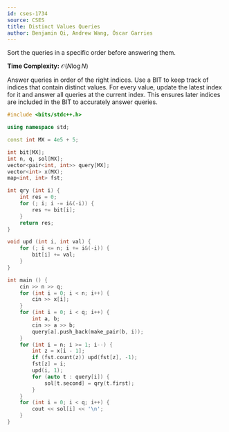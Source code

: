 ---
id: cses-1734
source: CSES
title: Distinct Values Queries
author: Benjamin Qi, Andrew Wang, Óscar Garries
---

<Spoiler title="Hint">

Sort the queries in a specific order before answering them.

</Spoiler>

<Spoiler title="Solution">

**Time Complexity:** $\mathcal{O}(N\log{N})$

Answer queries in order of the right indices. Use a BIT to keep track of indices
that contain distinct values. For every value, update the latest index for it
and answer all queries at the current index. This ensures later indices are
included in the BIT to accurately answer queries.

```cpp
#include <bits/stdc++.h>

using namespace std;

const int MX = 4e5 + 5;

int bit[MX];
int n, q, sol[MX];
vector<pair<int, int>> query[MX];
vector<int> x(MX);
map<int, int> fst;

int qry (int i) {
	int res = 0;
	for (; i; i -= i&(-i)) {
		res += bit[i];
	}
	return res;
}

void upd (int i, int val) {
	for (; i <= n; i += i&(-i)) {
		bit[i] += val;
	}
}

int main () {
	cin >> n >> q;
	for (int i = 0; i < n; i++) {
		cin >> x[i];
	}
	for (int i = 0; i < q; i++) {
		int a, b;
		cin >> a >> b;
		query[a].push_back(make_pair(b, i));
	}
	for (int i = n; i >= 1; i--) {
		int z = x[i - 1];
		if (fst.count(z)) upd(fst[z], -1);
		fst[z] = i;
		upd(i, 1);
		for (auto t : query[i]) {
			sol[t.second] = qry(t.first);
		}
	}
	for (int i = 0; i < q; i++) {
		cout << sol[i] << '\n';
	}
}
```

</Spoiler>
